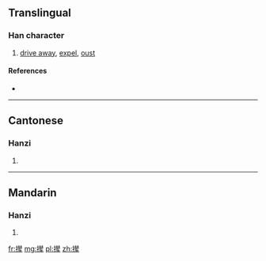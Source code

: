 {{also|攆}}
==Translingual==

===Han character===
{{Han char|rn=64|rad=手|as=12|sn=15|four=|canj=手手人手 (QQOQ)|ids=⿰[[扌]][[辇]]}}

# [[drive away]], [[expel]], [[oust]]

====References====
* {{Han ref|kx=0457.161|hdz=31952.120|uh=64B5|ud=25781}}

----

==Cantonese==

===Hanzi===
{{yue-hanzi|jyut=|y=lin5|tra=攆}}

# {{defn|lang=yue|sort=手12}}

----

==Mandarin==

===Hanzi===
{{cmn-hanzi|tra=攆|pin=[[niǎn]] ([[nian3]])|wg=nien<sup>3</sup>}}

# {{defn|lang=cmn|sort=手12}}

[[fr:撵]]
[[mg:撵]]
[[pl:撵]]
[[zh:撵]]